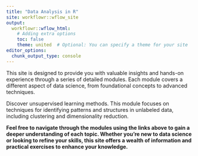```yaml
---
title: "Data Analysis in R"
site: workflowr::wflow_site
output:
  workflowr::wflow_html:
    # Adding extra options
    toc: false
    theme: united  # Optional: You can specify a theme for your site
editor_options:
  chunk_output_type: console
---
```


This site is designed to provide you with valuable insights and hands-on experience through a series of detailed modules. Each module covers a different aspect of data science, from foundational concepts to advanced techniques.

Discover unsupervised learning methods. This module focuses on techniques for identifying patterns and structures in unlabeled data, including clustering and dimensionality reduction.

**Feel free to navigate through the modules using the links above to gain a deeper understanding of each topic. Whether you're new to data science or looking to refine your skills, this site offers a wealth of information and practical exercises to enhance your knowledge.**
